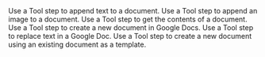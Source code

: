 <Columns cols={2}>
    <Card href="/tool/tool-steps/google-docs/append-text" title="Append Text">
        Use a Tool step to append text to a document.
    </Card>
    <Card href="/tool/tool-steps/google-docs/append-image-to-document" title="Append Image to Document">
        Use a Tool step to append an image to a document.
    </Card>
    <Card href="/tool/tool-steps/google-docs/get-document" title="Get Document">
        Use a Tool step to get the contents of a document.
    </Card>
    <Card href="/tool/tool-steps/google-docs/create-a-new-document" title="Create a New Document">
        Use a Tool step to create a new document in Google Docs.
    </Card>
    <Card href="/tool/tool-steps/google-docs/replace-text" title="Replace Text">
        Use a Tool step to replace text in a Google Doc.
    </Card>
    <Card href="/tool/tool-steps/google-docs/create-new-document-from-template" title="Create New Document from Template">
        Use a Tool step to create a new document using an existing document as a template.
    </Card>
</Columns>
